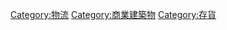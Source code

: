 {{Commonscat|Warehouses}}
{{clear}}

[[Category:物流|Category:物流]]
[[Category:商業建築物|Category:商業建築物]]
[[Category:存貨|Category:存貨]]